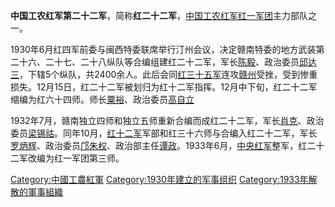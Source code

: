 '''中国工农红军第二十二军'''，简称'''红二十二军'''，[[中国工农红军|中国工农红军]][[红一军团|红一军团]]主力部队之一。

1930年6月红四军前委与闽西特委联席举行汀州会议，决定赣南特委的地方武装第二十六、二十七、二十八纵队等合编组建红二十二军，军长[[陈毅|陈毅]]、政治委员[[邱达三|邱达三]]，下辖5个纵队，共2400余人。此后会同[[红三十五军|红三十五军]]连攻[[赣州|赣州]]受挫，受到惨重损失。12月15日，红二十二军被划归为红十二军指挥。12月中下旬，红二十二军缩编为红六十四师。师长[[粟裕|粟裕]]、政治委员[[高自立|高自立]]

1932年7月，赣南独立四师和独立五师重新合编而成红二十二军，军长[[肖克|肖克]]、政治委员[[梁锡祜|梁锡祜]]。同年10月，[[红十二军|红十二军]]军部和红三十六师与合编入红二十二军，军长[[罗炳辉|罗炳辉]]、政治委员[[邝朱权|邝朱权]]、政治部主任[[谭政|谭政]]。1933年6月，[[中央红军|中央红军]]整军，红二十二军改编为红一军团第三师。

{{中國工農紅軍}}

[[Category:中國工農紅軍|Category:中國工農紅軍]]
[[Category:1930年建立的军事组织|Category:1930年建立的军事组织]]
[[Category:1933年解散的軍事組織|Category:1933年解散的軍事組織]]